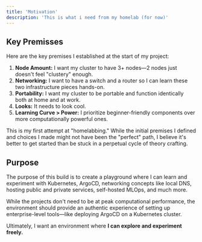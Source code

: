 ```yaml
---
title: 'Motivation'
description: 'This is what i need from my homelab (for now)'
---
```


## Key Premisses
Here are the key premises I established at the start of my project:

1. **Node Amount:** I want my cluster to have 3+ nodes—2 nodes just doesn't feel "clustery" enough.
2. **Networking:** I want to have a switch and a router so I can learn these two infrastructure pieces hands-on.
3. **Portability:** I want my cluster to be portable and function identically both at home and at work.
4. **Looks:** It needs to look cool.
5. **Learning Curve > Power:** I prioritize beginner-friendly components over more computationally powerful ones.

<Note> This is my first attempt at "homelabbing." While the initial premises I defined and choices I made might not have been the "perfect" path, I believe it's better to get started than be stuck in a perpetual cycle of theory crafting. </Note>

## Purpose
The purpose of this build is to create a playground where I can learn and experiment with Kubernetes, ArgoCD, networking concepts like local DNS, hosting public and private services, self-hosted MLOps, and much more.

While the projects don't need to be at peak computational performance, the environment should provide an authentic experience of setting up enterprise-level tools—like deploying ArgoCD on a Kubernetes cluster.

<Tip> Ultimately, I want an environment where **I can explore and experiment freely.** </Tip>